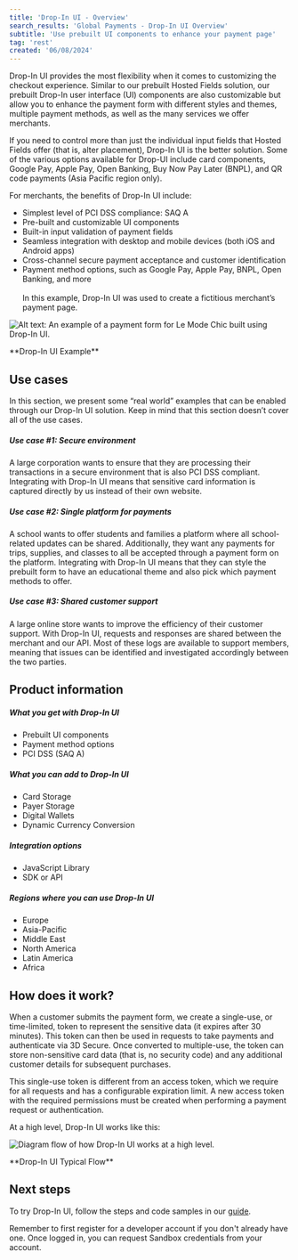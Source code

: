 ```yaml
---
title: 'Drop-In UI - Overview'
search_results: 'Global Payments - Drop-In UI Overview'
subtitle: 'Use prebuilt UI components to enhance your payment page'
tag: 'rest'
created: '06/08/2024'
---
```

Drop-In UI provides the most flexibility when it comes to customizing the checkout experience. Similar to our prebuilt Hosted Fields solution, our prebuilt Drop-In user interface (UI) components are also customizable but allow you to enhance the payment form with different styles and themes, multiple payment methods, as well as the many services we offer merchants.

If you need to control more than just the individual input fields that Hosted Fields offer (that is, alter placement), Drop-In UI is the better solution. Some of the various options available for Drop-UI include card components, Google Pay, Apple Pay, Open Banking, Buy Now Pay Later (BNPL), and QR code payments (Asia Pacific region only).

For merchants, the benefits of Drop-In UI include:
* Simplest level of <Tooltip content="Payment Card Industry Data Security Standard"> PCI DSS</Tooltip> compliance: <Tooltip content="Self-Assessment Questionnaire A is for merchants who outsource card data responsibility to a third party.">SAQ A</Tooltip>
* Pre-built and customizable UI components
* Built-in input validation of payment fields
* Seamless integration with desktop and mobile devices (both iOS and Android apps)
* Cross-channel secure payment acceptance and customer identification
* Payment method options, such as Google Pay, Apple Pay, BNPL, Open Banking, and more
<br></br>
In this example, Drop-In UI was used to create a fictitious merchant’s payment page.

![Alt text: An example of a payment form for Le Mode Chic built using Drop-In UI.](/gh-assets/drop-in-ui_example.png)
<p style={{textAlign: "center"}}>**Drop-In UI Example**</p>

## Use cases
In this section, we present some “real world” examples that can be enabled through our Drop-In UI solution. Keep in mind that this section doesn’t cover all of the use cases.

##### Use case #1: Secure environment
A large corporation wants to ensure that they are processing their transactions in a secure environment that is also PCI DSS compliant. Integrating with Drop-In UI means that sensitive card information is captured directly by us instead of their own website.

##### Use case #2: Single platform for payments
A school wants to offer students and families a platform where all school-related updates can be shared. Additionally, they want any payments for trips, supplies, and classes to all be accepted through a payment form on the platform. Integrating with Drop-In UI means that they can style the prebuilt form to have an educational theme and also pick which payment methods to offer.

##### Use case #3: Shared customer support
A large online store wants to improve the efficiency of their customer support. With Drop-In UI, requests and responses are shared between the merchant and our API. Most of these logs are available to support members, meaning that issues can be identified and investigated accordingly between the two parties.

## Product information
##### What you get with Drop-In UI
* Prebuilt UI components
* Payment method options
* PCI DSS (SAQ A)

##### What you can add to Drop-In UI
* Card Storage
* Payer Storage
* Digital Wallets
* Dynamic Currency Conversion

##### Integration options
* JavaScript Library
* SDK or API

##### Regions where you can use Drop-In UI
* Europe
* Asia-Pacific
* Middle East
* North America
* Latin America
* Africa


## How does it work?
When a customer submits the payment form, we create a single-use, or time-limited, token to represent the sensitive data (it expires after 30 minutes). This token can then be used in requests to take payments and authenticate via 3D Secure. Once converted to multiple-use, the token can store non-sensitive card data (that is, no security code) and any additional customer details for subsequent purchases.

This single-use token is different from an access token, which we require for all requests and has a configurable expiration limit. A new access token with the required permissions must be created when performing a payment request or authentication.

At a high level, Drop-In UI works like this:

![Diagram flow of how Drop-In UI works at a high level.](/gh-assets/drop-in-ui_flow.png)
<p style={{textAlign: "center"}}>**Drop-In UI Typical Flow**</p>


## Next steps
To try Drop-In UI, follow the steps and code samples in our [guide](/docs/payments/online/drop-in-ui-guide).

<Infobox>
  Remember to first register for a developer account if you don't already have one. Once logged in, you can request Sandbox credentials from your account.
</Infobox>

